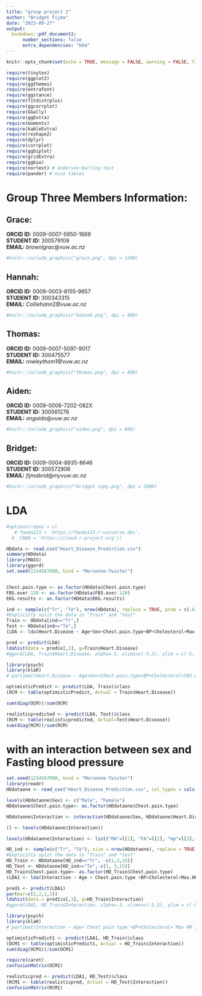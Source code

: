 ```yaml
---
title: "group project 2"
author: "Bridget Fijma"
date: "2023-09-27"
output: 
  bookdown::pdf_document2:
      number_sections: false
      extra_dependencies: "bbm"
---
```


```r
knitr::opts_chunk$set(echo = TRUE, message = FALSE, warning = FALSE, fig.pos = 'H', extra.out="", out.width="60%")
```

```r
require(tinytex)
require(ggplot2)
require(ggthemes)
require(extrafont)
require(ggstance)
require(fitdistrplus)
require(ggcorrplot)
require(GGally)
require(ggExtra)
require(moments)
require(kableExtra)
require(reshape2)
require(dplyr)
require(corrplot)
require(ggbiplot)
require(gridExtra)
require(ggbio)
require(nortest) # Anderson-Darling test
require(pander) # nice tables
```

# Group Three Members Information:

## Grace:
__ORCID ID:__ 0009-0007-5950-1669\
__STUDENT ID:__ 300579109\
__EMAIL:__ $brownlgrac@vuw.ac.nz$

```r
#knitr::include_graphics("grace.png", dpi = 1200)
```

## Hannah:
__ORCID ID:__ 0009-0003-8155-9657\
__STUDENT ID:__ 300343315\
__EMAIL:__ $Colliehann2@vuw.ac.nz$

```r
#knitr::include_graphics("hannah.png", dpi = 800)
```

## Thomas:
__ORCID ID:__ 0009-0007-5097-9017\
__STUDENT ID:__ 300475577\
__EMAIL:__ $rowleythom1@vuw.ac.nz$

```r
#knitr::include_graphics("thomas.png", dpi = 800)
```

## Aiden:
__ORCID ID:__ 0009-0006-7202-082X\
__STUDENT ID:__ 300561276\
__EMAIL:__ $angaida@vuw.ac.nz$

```r
#knitr::include_graphics("aiden.png", dpi = 600)
```

## Bridget:
__ORCID ID:__ 0009-0004-8935-8646\
__STUDENT ID:__ 300572906\
__EMAIL:__ $fijmabrid@myvuw.ac.nz$

```r
#knitr::include_graphics("bridget copy.png", dpi = 2000)
``` 

# LDA
```r
#options(repos = c(
   # fawda123 = 'https://fawda123.r-universe.dev',
  #  CRAN = 'https://cloud.r-project.org'))
```

```r
HDdata <- read.csv("Heart_Disease_Prediction.csv")
summary(HDdata)
library(MASS)
library(ggord)
set.seed(1234567890, kind = "Mersenne-Twister")


Chest.pain.type <- as.factor(HDdata$Chest.pain.type)
FBS.over.120 <- as.factor(HDdata$FBS.over.120)
EKG.results <- as.factor(HDdata$EKG.results)

ind <- sample(c("Tr", "Te"), nrow(HDdata), replace = TRUE, prob = c(.6, .4))
#Explicitly split the data in "Train" and "test"
Train <- HDdata[ind=="Tr",]
Test <- HDdata[ind=="Te",]
(LDA <- lda(Heart.Disease ~ Age+Sex+Chest.pain.type+BP+Cholesterol+Max.HR, data = Train))

pred <- predict(LDA)
ldahist(data = pred$x[,1], g=Train$Heart.Disease)
#ggord(LDA, Train$Heart.Disease, alpha=.5, xlims=c(-5,5), ylim = c(-5, 5))

library(psych)
library(klaR)
# partimat(Heart.Disease ~ Age+Sex+Chest.pain.type+BP+Cholesterol+FBS.over.120+EKG.results+Max.HR+Exercise.angina+ST.depression+Slope.of.ST+Number.of.vessels.fluro+Thallium, data=Train, method="lda")

optimisticPredict <- predict(LDA, Train)$class
(OCM <- table(optimisticPredict, Actual = Train$Heart.Disease))

sum(diag(OCM))/sum(OCM)

realisticpredicted <- predict(LDA, Test)$class
(RCM <- table(realisticpredicted, Actual=Test$Heart.Disease))
sum(diag(RCM))/sum(RCM)
```


# with an interaction between sex and Fasting blood pressure 

```r
set.seed(1234567890, kind = "Mersenne-Twister")
library(readr)
HDdataone <- read_csv("Heart_Disease_Prediction.csv", col_types = cols(Sex = col_factor(levels = c("1", "0")), 'Heart Disease' = col_factor(levels = c("Absence", "Presence"))))

levels(HDdataone$Sex) <- c("Male", "Female")
HDdataone$Chest.pain.type<- as.factor(HDdataone$Chest.pain.type)

HDdataone$Interaction <- interaction(HDdataone$Sex, HDdataone$Heart.Disease)

(l <- levels(HDdataone$Interaction))

levels(HDdataone$Interaction) <- list("MA"=l[1], "FA"=l[2], "mp"=l[3], "fp"=l[4])

HD_ind <- sample(c("Tr", "Te"), size = nrow(HDdataone), replace = TRUE, prob = c(.7, .3))
#Explicitly split the data in "Train" and "test"
HD_Train <- HDdataone[HD_ind=="Tr", -c(1,3,15)]
HD_Test <- HDdataone[HD_ind=="Te",-c(1, 3,15)]
HD_Train$Chest.pain.type<- as.factor(HD_Train$Chest.pain.type)
(LDA1 <- lda(Interaction ~ Age + Chest.pain.type +BP+Cholesterol+Max.HR, HD_Train))

pred1 <- predict(LDA1)
par(mar=c(2,2,1,1))
ldahist(data = pred1$x[,1], g=HD_Train$Interaction)
#ggord(LDA1, HD_Train$Interaction, alpha=.5, xlims=c(-5,5), ylim = c(-5, 5))

library(psych)
library(klaR)
# partimat(Interaction ~ Age+`Chest pain type`+BP+Cholesterol+`Max HR`, data=HD_Train, method="lda")

optimisticPredict1 <- predict(LDA1, HD_Train)$class
(OCM1 <- table(optimisticPredict1, Actual = HD_Train$Interaction))
sum(diag(OCM1))/sum(OCM1)

require(caret) 
confusionMatrix(OCM1)

realisticpred <- predict(LDA1, HD_Test)$class
(RCM1 <- table(realisticpred, Actual = HD_Test$Interaction))
confusionMatrix(RCM1)
```





